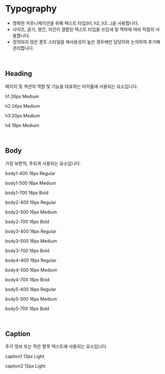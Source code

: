 
<Meta title="Foundation/typography" />

# Typography

- 명확한 커뮤니케이션을 위해 텍스트 타입(h1, h2, h3...)을 사용합니다.
- 사이즈, 굵기, 행간, 자간이 결합된 텍스트 타입을 쓰임새 및 맥락에 따라 적절히 사용합니다.
- 정의되지 않은 폰트 스타일을 재사용성이 높은 경우에만 담당자와 논의하여 추가해 관리합니다.

<br />

## Heading

페이지 및 섹션의 역할 및 기능을 대표하는 타이틀에 사용되는 요소입니다.

<p className="text-h1">h1 26px Medium</p>
<p className="text-h2">h2 24px Medium</p>
<p className="text-h3">h3 20px Medium</p>
<p className="text-h4">h4 18px Medium</p>

<br />

## Body

가장 보편적, 주되게 사용되는 요소입니다.

<p className="text-body1-400">body1-400 16px Regular</p>
<p className="text-body1-500">body1-500 16px Medium</p>
<p className="text-body1-700">body1-700 16px Bold</p>

<p className="text-body2-400">body2-400 16px Regular</p>
<p className="text-body2-500">body2-500 16px Medium</p>
<p className="text-body2-700">body2-700 16px Bold</p>

<p className="text-body3-400">body3-400 16px Regular</p>
<p className="text-body3-500">body3-500 16px Medium</p>
<p className="text-body3-700">body3-700 16px Bold</p>

<p className="text-body4-400">body4-400 16px Regular</p>
<p className="text-body4-500">body4-500 16px Medium</p>
<p className="text-body4-700">body4-700 16px Bold</p>

<p className="text-body5-400">body5-400 16px Regular</p>
<p className="text-body5-500">body5-500 16px Medium</p>
<p className="text-body5-700">body5-700 16px Bold</p>

<br />

## Caption

추가 정보 또는 작은 항목 텍스트에 사용되는 요소입니다.

<p className="text-caption1">caption1 13px Light</p>
<p className="text-caption2">caption2 12px Light</p>
